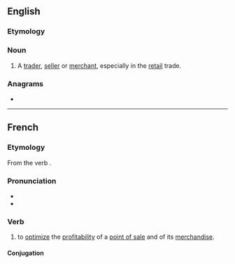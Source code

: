 ==English==

===Etymology===
{{suffix|en|merchandise|er|id2=agent noun}}

===Noun===
{{en-noun}}

# A [[trader]], [[seller]] or [[merchant]], especially in the [[retail]] trade.

===Anagrams===
* {{anagrams|en|a=acdeehimnrrs|merchandries}}

----

==French==

===Etymology===
From the {{etyl|en|fr}} verb {{m|en|merchandise}}.

===Pronunciation===
* {{fr-IPA}}
* {{audio|fr|LL-Q150 (fra)-Arthur Crbz-merchandiser.wav|Audio}}

===Verb===
{{fr-verb}}

# to [[optimize]] the [[profitability]] of a [[point of sale]] and of its [[merchandise]].

====Conjugation====
{{fr-conj-auto}}